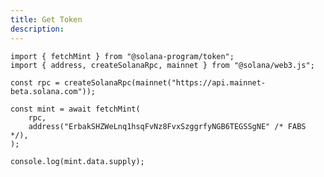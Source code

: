 ```yaml
---
title: Get Token
description: 
---
```


```
import { fetchMint } from "@solana-program/token";
import { address, createSolanaRpc, mainnet } from "@solana/web3.js";

const rpc = createSolanaRpc(mainnet("https://api.mainnet-beta.solana.com"));

const mint = await fetchMint(
    rpc,
    address("ErbakSHZWeLnq1hsqFvNz8FvxSzggrfyNGB6TEGSSgNE" /* FABS */),
);

console.log(mint.data.supply);
```